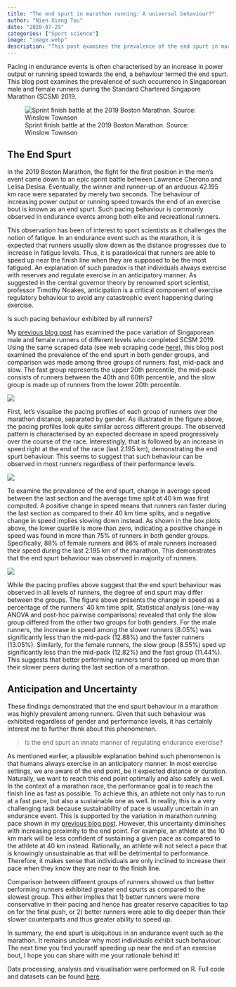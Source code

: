 ```yaml
---
title: "The end spurt in marathon running: A universal behaviour?"
author: "Nien Xiang Tou"
date: "2020-07-29"
categories: ["Sport science"]
image: "image.webp"
description: "This post examines the prevalence of the end spurt in marathon running based on data from Standard Chartered Singapore Marathon 2019."
---
```


Pacing in endurance events is often characterised by an increase in power output or running speed towards the end, a behaviour termed the end spurt. This blog post examines the prevalence of such occurrence in Singaporean male and female runners during the Standard Chartered Singapore Marathon (SCSM) 2019.

![Sprint finish battle at the 2019 Boston Marathon. Source: Winslow Townson](image.webp)

## The End Spurt

In the 2019 Boston Marathon, the fight for the first position in the men's event came down to an epic sprint battle between Lawrence Cherono and Lelisa Desisa. Eventually, the winner and runner-up of an arduous 42.195 km race were separated by merely two seconds. The behaviour of increasing power output or running speed towards the end of an exercise bout is known as an end spurt. Such pacing behaviour is commonly observed in endurance events among both elite and recreational runners.

This observation has been of interest to sport scientists as it challenges the notion of fatigue. In an endurance event such as the marathon, it is expected that runners usually slow down as the distance progresses due to increase in fatigue levels. Thus, it is paradoxical that runners are able to speed up near the finish line when they are supposed to be the most fatigued. An explanation of such paradox is that individuals always exercise with reserves and regulate exercise in an anticipatory manner. As suggested in the central governor theory by renowned sport scientist, professor Timothy Noakes, anticipation is a critical component of exercise regulatory behaviour to avoid any catastrophic event happening during exercise.

Is such pacing behaviour exhibited by all runners?

My [previous blog post](https://www.nienxiangtou.com/posts/pace-variation-in-marathon-running/) has examined the pace variation of Singaporean male and female runners of different levels who completed SCSM 2019. Using the same scraped data (see web scraping code [here](https://github.com/nxrunning/codelibrary/blob/scsm-pacing-variation/webscrapingtimesplits)), this blog post examined the prevalence of the end spurt in both gender groups, and comparison was made among three groups of runners: fast, mid-pack and slow. The fast group represents the upper 20th percentile, the mid-pack consists of runners between the 40th and 60th percentile, and the slow group is made up of runners from the lower 20th percentile.

![](image2.webp){fig-align="center"}

First, let's visualise the pacing profiles of each group of runners over the marathon distance, separated by gender. As illustrated in the figure above, the pacing profiles look quite similar across different groups. The observed pattern is characterised by an expected decrease in speed progressively over the course of the race. Interestingly, that is followed by an increase in speed right at the end of the race (last 2.195 km), demonstrating the end spurt behaviour. This seems to suggest that such behaviour can be observed in most runners regardless of their performance levels.

![](image3.webp){fig-align="center"}

To examine the prevalence of the end spurt, change in average speed between the last section and the average time split at 40 km was first computed. A positive change in speed means that runners ran faster during the last section as compared to their 40 km time splits, and a negative change in speed implies slowing down instead. As shown in the box plots above, the lower quartile is more than zero, indicating a positive change in speed was found in more than 75% of runners in both gender groups. Specifically, 88% of female runners and 86% of male runners increased their speed during the last 2.195 km of the marathon. This demonstrates that the end spurt behaviour was observed in majority of runners.

![](image4.webp){fig-align="center"}

While the pacing profiles above suggest that the end spurt behaviour was observed in all levels of runners, the degree of end spurt may differ between the groups. The figure above presents the change in speed as a percentage of the runners' 40 km time split. Statistical analysis (one-way ANOVA and post-hoc pairwise comparisons) revealed that only the slow group differed from the other two groups for both genders. For the male runners, the increase in speed among the slower runners (8.05%) was significantly less than the mid-pack (12.88%) and the faster runners (13.05%). Similarly, for the female runners, the slow group (8.55%) sped up significantly less than the mid-pack (12.82%) and the fast group (11.44%). This suggests that better performing runners tend to speed up more than their slower peers during the last section of a marathon.

## Anticipation and Uncertainty

These findings demonstrated that the end spurt behaviour in a marathon was highly prevalent among runners. Given that such behaviour was exhibited regardless of gender and performance levels, it has certainly interest me to further think about this phenomenon.

> Is the end spurt an innate manner of regulating endurance exercise?

As mentioned earlier, a plausible explanation behind such phenomenon is that humans always exercise in an anticipatory manner. In most exercise settings, we are aware of the end point, be it expected distance or duration. Naturally, we want to reach this end point optimally and also safely as well. In the context of a marathon race, the performance goal is to reach the finish line as fast as possible. To achieve this, an athlete not only has to run at a fast pace, but also a sustainable one as well. In reality, this is a very challenging task because sustainability of pace is usually uncertain in an endurance event. This is supported by the variation in marathon running pace shown in my [previous blog post](https://www.nienxiangtou.com/posts/pace-variation-in-marathon-running/). However, this uncertainty diminishes with increasing proximity to the end point. For example, an athlete at the 10 km mark will be less confident of sustaining a given pace as compared to the athlete at 40 km instead. Rationally, an athlete will not select a pace that is knowingly unsustainable as that will be detrimental to performance. Therefore, it makes sense that individuals are only inclined to increase their pace when they know they are near to the finish line.

Comparison between different groups of runners showed us that better performing runners exhibited greater end spurts as compared to the slowest group. This either implies that 1) better runners were more conservative in their pacing and hence has greater reserve capacities to tap on for the final push, or 2) better runners were able to dig deeper than their slower counterparts and thus greater ability to speed up.

In summary, the end spurt is ubiquitous in an endurance event such as the marathon. It remains unclear why most individuals exhibit such behaviour. The next time you find yourself speeding up near the end of an exercise bout, I hope you can share with me your rationale behind it!

Data processing, analysis and visualisation were performed on R. Full code and datasets can be found [here](https://github.com/nxrunning/codelibrary/tree/nxrunning-SCMS-endspurtprevalence).
